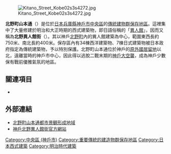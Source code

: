 [[File:Kitano_Street_Kobe02s3s4272.jpg|thumb]]

'''北野町山本通'''（{{jpn|j=北野町山本通|hg=きたのちょうやまもとどおり|rm=Kitano chō Yamamoto dōri|f=y}}）是位於[[日本|日本]][[兵庫縣|兵庫縣]][[神戶市|神戶市]][[中央區_(神戶市)|中央區]]的[[重要傳統的建造物群保存地區|傳統建物群保存地區]]。這裡集中了大量修建於明治和大正時期的西式建築物，即日語俗稱的「[[異人館|異人館]]」，因而又稱為'''北野異人館街'''（{{jp|j=北野異人館街|hg=きたのいじんかんがい|rm=Kitano ijinkan gai}}）。其以神戶[[北野町_(神戶市)|北野町]]內的異人館建築為中心，範圍東西長約750米、南北長約400米。保存區內有34棟西洋建築物、7棟日式建築物被日本政府指定為傳統建築物，予以特別保護。北野町山本通位於神戶的[[神戶外國人居留地|原外國居留地]]以北，遠離當時的神戶市中心，因此得以逃脫二戰末期的[[神戶大空襲|神戶大空襲]]，成為神戶少數保有戰前優雅氣氛的地區。

== 關連項目 ==
* {{link-ja|兵庫縣觀光地|兵庫県の観光地}}

== 外部連結 ==
{{Commons|Category:Kitano-cho and Yamamoto-dori}}
* [https://web.archive.org/web/20071108075907/http://www.kobe-toshi-seibi.or.jp/matisen/1jouhou/syosai/rule/rl00135.htm 北野町山本通都市景観形成地域]
* [http://www.kobeijinkan.com/ 神戶北野異人館街官方網站]{{Wayback|url=http://www.kobeijinkan.com/ |date=20140104213709 }}

{{coord|34|42|4.6|N|135|11|22.95|E|region:JP|display=title}}
{{DEFAULTSORT:Kitanocho Yamamoto Dori}}
[[Category:中央區_(神戶市)|Category:中央區 (神戶市)]]
[[Category:重要傳統的建造物群保存地區|Category:重要傳統的建造物群保存地區]]
[[Category:日本西式建築|Category:日本西式建築]]
[[Category:明治時代建築|Category:明治時代建築]]